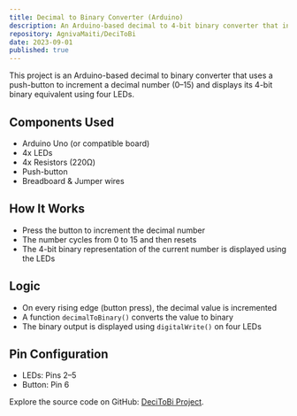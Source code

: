```yaml
---
title: Decimal to Binary Converter (Arduino)
description: An Arduino-based decimal to 4-bit binary converter that increments the value on a button press and displays the binary output using LEDs.
repository: AgnivaMaiti/DeciToBi
date: 2023-09-01
published: true
---
```


This project is an Arduino-based decimal to binary converter that uses a push-button to increment a decimal number (0–15) and displays its 4-bit binary equivalent using four LEDs.

## Components Used

- Arduino Uno (or compatible board)
- 4x LEDs
- 4x Resistors (220Ω)
- Push-button
- Breadboard & Jumper wires

## How It Works

- Press the button to increment the decimal number
- The number cycles from 0 to 15 and then resets
- The 4-bit binary representation of the current number is displayed using the LEDs

## Logic

- On every rising edge (button press), the decimal value is incremented
- A function `decimalToBinary()` converts the value to binary
- The binary output is displayed using `digitalWrite()` on four LEDs

## Pin Configuration

- LEDs: Pins 2–5
- Button: Pin 6

Explore the source code on GitHub: [DeciToBi Project](https://github.com/AgnivaMaiti/DeciToBi/).

